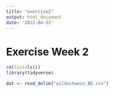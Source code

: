 ```yaml
---
title: "exercise2"
output: html_document
date: '2022-04-22'
---
```


# Exercise Week 2

```r
rm(list=ls())
library(tidyverse)
```



```r
dat <- read_delim("wildschwein_BE.csv")

```



```r

```




```r

```



```r

```



```r

```



```r

```



```r

```



```r

```



```r

```



```r

```



```r

```



```r

```



```r

```



```r

```



```r

```



```r

```



```r

```



```r

```



```r

```



```r

```




